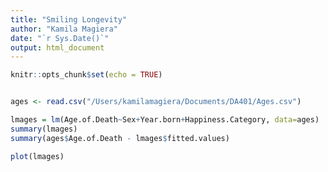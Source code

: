 ```yaml
---
title: "Smiling Longevity"
author: "Kamila Magiera"
date: "`r Sys.Date()`"
output: html_document
---
```


```r
knitr::opts_chunk$set(echo = TRUE)


ages <- read.csv("/Users/kamilamagiera/Documents/DA401/Ages.csv")

```


```r
lmages = lm(Age.of.Death~Sex+Year.born+Happiness.Category, data=ages)
summary(lmages)
summary(ages$Age.of.Death - lmages$fitted.values)
```

```r
plot(lmages)

```
